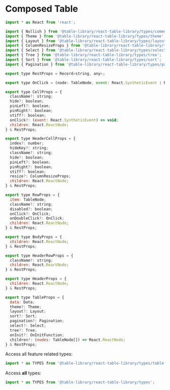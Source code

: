 
<Meta title="Types/Composed Table" />

# Composed Table

```javascript
import * as React from 'react';

import { Nullish } from '@table-library/react-table-library/types/common';
import { Theme } from '@table-library/react-table-library/types/theme';
import { Layout } from '@table-library/react-table-library/types/layout';
import { ColumnResizeProps } from '@table-library/react-table-library/types/resize';
import { Select } from '@table-library/react-table-library/types/select';
import { Tree } from '@table-library/react-table-library/types/tree';
import { Sort } from '@table-library/react-table-library/types/sort';
import { Pagination } from '@table-library/react-table-library/types/pagination';

export type RestProps = Record<string, any>;

export type OnClick = (node: TableNode, event: React.SyntheticEvent | React.KeyboardEvent) => void;

export type CellProps = {
  className?: string;
  hide?: boolean;
  pinLeft?: boolean;
  pinRight?: boolean;
  stiff?: boolean;
  onClick?: (event: React.SyntheticEvent) => void;
  children: React.ReactNode;
} & RestProps;

export type HeaderCellProps = {
  index?: number;
  hideKey?: string;
  className?: string;
  hide?: boolean;
  pinLeft?: boolean;
  pinRight?: boolean;
  stiff?: boolean;
  resize?: ColumnResizeProps;
  children: React.ReactNode;
} & RestProps;

export type RowProps = {
  item: TableNode;
  className?: string;
  disabled?: boolean;
  onClick?: OnClick;
  onDoubleClick?: OnClick;
  children: React.ReactNode;
} & RestProps;

export type BodyProps = {
  children: React.ReactNode;
} & RestProps;

export type HeaderRowProps = {
  className?: string;
  children: React.ReactNode;
} & RestProps;

export type HeaderProps = {
  children: React.ReactNode;
} & RestProps;

export type TableProps = {
  data: Data;
  theme?: Theme;
  layout?: Layout;
  sort?: Sort;
  pagination?: Pagination;
  select?: Select;
  tree?: Tree;
  onInit?: OnInitFunction;
  children?: (nodes: TableNode[]) => React.ReactNode;
} & RestProps;
```

Access all feature related types:

```javascript
import * as TYPES from '@table-library/react-table-library/types/table';
```

Access **all** types:

```javascript
import * as TYPES from '@table-library/react-table-library/types';
```